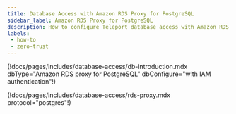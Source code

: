```yaml
---
title: Database Access with Amazon RDS Proxy for PostgreSQL
sidebar_label: Amazon RDS Proxy for PostgreSQL
description: How to configure Teleport database access with Amazon RDS Proxy for PostgreSQL
labels:
 - how-to
 - zero-trust
---
```


(!docs/pages/includes/database-access/db-introduction.mdx dbType="Amazon RDS proxy for PostgreSQL" dbConfigure="with IAM authentication"!)

(!docs/pages/includes/database-access/rds-proxy.mdx protocol="postgres"!)
